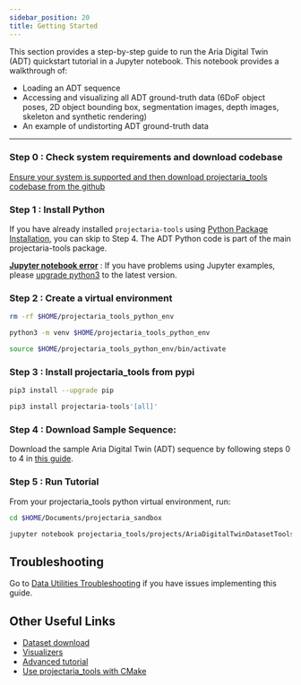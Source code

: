 ```yaml
---
sidebar_position: 20
title: Getting Started
---
```


This section provides a step-by-step guide to run the Aria Digital Twin (ADT) quickstart tutorial in a Jupyter notebook.
This notebook provides a walkthrough of:
* Loading an ADT sequence
* Accessing and visualizing all ADT ground-truth data (6DoF object poses, 2D object bounding box, segmentation images, depth images, skeleton and synthetic rendering)
* An example of undistorting ADT ground-truth data

---

### Step 0 : Check system requirements and download codebase

[Ensure your system is supported and then download projectaria_tools codebase from the github](/docs/data_utilities/installation/download_codebase)

### Step 1 : Install Python

If you have already installed `projectaria-tools` using [Python Package Installation](/docs/data_utilities/installation/installation_python), you can skip to Step 4. The ADT Python code is part of the main projectaria-tools package.

[**Jupyter notebook error**](/docs/data_utilities/installation/troubleshooting#jupyter-notebook-error) : If you have problems using Jupyter examples, please [upgrade python3](https://www.python.org/downloads/) to the latest version.

### Step 2 : Create a virtual environment

```bash
rm -rf $HOME/projectaria_tools_python_env

python3 -m venv $HOME/projectaria_tools_python_env

source $HOME/projectaria_tools_python_env/bin/activate
```

### Step 3 : Install projectaria_tools from pypi

```bash
pip3 install --upgrade pip

pip3 install projectaria-tools'[all]'
```

### Step 4 : Download Sample Sequence:

Download the sample Aria Digital Twin (ADT) sequence by following steps 0 to 4 in
[this guide](/docs/open_datasets/aria_digital_twin_dataset/dataset_download#download-the-sample-aria-digital-twin-adt-sequence).

### Step 5 : Run Tutorial

From your projectaria_tools python virtual environment, run:

```bash
cd $HOME/Documents/projectaria_sandbox

jupyter notebook projectaria_tools/projects/AriaDigitalTwinDatasetTools/examples/adt_quickstart_tutorial.ipynb
```

## Troubleshooting

Go to [Data Utilities Troubleshooting](/docs/data_utilities/installation/troubleshooting) if you have issues implementing this guide.

## Other Useful Links
* [Dataset download](/docs/open_datasets/aria_digital_twin_dataset/dataset_download)
* [Visualizers](/docs/open_datasets/aria_digital_twin_dataset/visualizers)
* [Advanced tutorial](/docs/open_datasets/aria_digital_twin_dataset/advanced_tutorials)
* [Use projectaria_tools with CMake](/docs/data_utilities/installation/installation_cpp)
